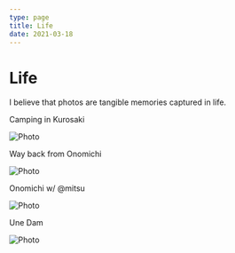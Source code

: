 ```yaml
---
type: page
title: Life
date: 2021-03-18
---
```


# Life

I believe that photos are tangible memories captured in life.


Camping in Kurosaki

<Image
  src="/images/kurosaki.jpg"
  alt="Photo"
  width={1309}
  height={982}
  priority
  className="next-image"
/>

Way back from Onomichi

<Image
  src="/images/omusubi.jpg"
  alt="Photo"
  width={1212}
  height={909}
  priority
  className="next-image"
/>

Onomichi w/ @mitsu

<Image
  src="/images/onomichi.jpg"
  alt="Photo"
  width={1212}
  height={909}
  priority
  className="next-image"
/>

Une Dam

<Image
  src="/images/unedam.jpg"
  alt="Photo"
  width={1212}
  height={909}
  priority
  className="next-image"
/>
